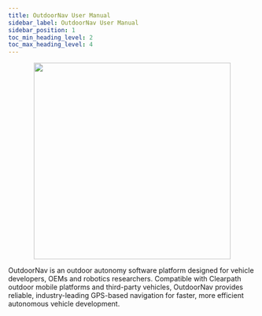 ```yaml
---
title: OutdoorNav User Manual
sidebar_label: OutdoorNav User Manual
sidebar_position: 1
toc_min_heading_level: 2
toc_max_heading_level: 4
---
```


<center>
  <figure>
    <img src="/img/outdoornav_images/coverpage.png" width="400px" />
  </figure>
</center>

OutdoorNav is an outdoor autonomy software platform designed for vehicle developers,
OEMs and robotics researchers. Compatible with Clearpath outdoor mobile platforms
and third-party vehicles, OutdoorNav provides reliable, industry-leading GPS-based
navigation for faster, more efficient autonomous vehicle development.